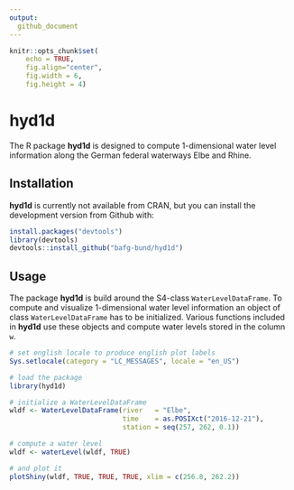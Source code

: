 ```yaml
---
output: 
  github_document
---
```


```r
knitr::opts_chunk$set(
    echo = TRUE,
    fig.align="center",
    fig.width = 6,
    fig.height = 4)
```

<!-- README.md is generated from README.Rmd. Please edit that file -->

# hyd1d

The R package **hyd1d** is designed to compute 1-dimensional water level 
information along the German federal waterways Elbe and Rhine.

## Installation

**hyd1d** is currently not available from CRAN, but you can install the 
development version from Github with:

```r
install.packages("devtools")
library(devtools)
devtools::install_github("bafg-bund/hyd1d")
```

## Usage

The package **hyd1d** is build around the S4-class `WaterLevelDataFrame`. To 
compute and visualize 1-dimensional water level information an object of class 
`WaterLevelDataFrame` has to be initialized. Various functions included in 
**hyd1d** use these objects and compute water levels stored in the column `w`.

```r
# set english locale to produce english plot labels
Sys.setlocale(category = "LC_MESSAGES", locale = "en_US")
```

```r
# load the package
library(hyd1d)

# initialize a WaterLevelDataFrame
wldf <- WaterLevelDataFrame(river   = "Elbe",
                            time    = as.POSIXct("2016-12-21"),
                            station = seq(257, 262, 0.1))

# compute a water level
wldf <- waterLevel(wldf, TRUE)

# and plot it
plotShiny(wldf, TRUE, TRUE, TRUE, xlim = c(256.8, 262.2))
```
